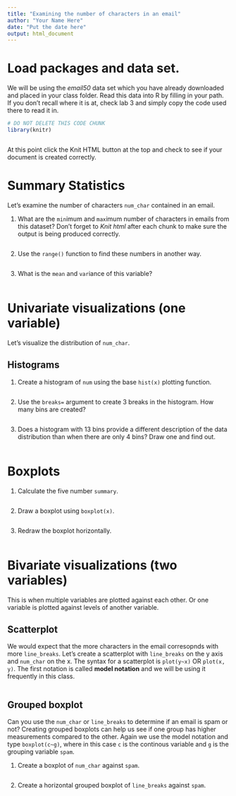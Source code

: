 ```yaml
---
title: "Examining the number of characters in an email"
author: "Your Name Here"
date: "Put the date here"
output: html_document
---
```


# Load packages and data set. 
We will be using the *email50* data set which you have already downloaded and placed in your class folder. Read this data into R by filling in your path. If you don't recall where it is at, check lab 3 and simply copy the code used there to read it in. 

```r
# DO NOT DELETE THIS CODE CHUNK
library(knitr)
```

```r

```

At this point click the Knit HTML button at the top and check to see if your document is created correctly. 

# Summary Statistics
Let's examine the number of characters `num_char` contained in an email. 


1. What are the `min`imum and `max`imum number of characters in emails from this dataset? Don't forget to _Knit html_ after each chunk to make sure the output is being produced correctly. 

```r

```

2. Use the `range()` function to find these numbers in another way. 

```r

```


3. What is the `mean` and `var`iance of this variable? 

```r

```

# Univariate visualizations (one variable)
Let's visualize the distribution of `num_char`. 

## Histograms

1. Create a histogram of `num` using the base `hist(x)` plotting function. 
```r

```

2. Use the `breaks=` argument to create 3 breaks in the histogram. How many bins are created? 

```r

```

3. Does a histogram with 13 bins provide a different description of the data distribution than when there are only 4 bins? Draw one and find out.

```r

```


# Boxplots
1. Calculate the five number `summary`.

```r

```

2. Draw a boxplot using `boxplot(x)`. 

```r

```

3. Redraw the boxplot horizontally.

```r

```

# Bivariate visualizations (two variables)
This is when multiple variables are plotted against each other. Or one variable is plotted against levels of another variable. 

## Scatterplot
We would expect that the more characters in the email corresopnds with more `line_breaks`. Let's create a scatterplot with `line_breaks` on the y axis and `num_char` on the x. The syntax for a scatterplot is `plot(y~x)` OR `plot(x, y)`. The first notation is called **model notation** and we will be using it frequently in this class. 

```r

```


## Grouped boxplot
Can you use the `num_char` or `line_breaks` to determine if an email is spam or not? Creating grouped boxplots can help us see if one group has higher measurements compared to the other. Again we use the model notation and type `boxplot(c~g)`, where in this case `c` is the continous variable and `g` is the grouping variable `spam`. 

1. Create a boxplot of `num_char` against `spam`. 

```r

```

2. Create a horizontal grouped boxplot of `line_breaks` against `spam`. 

```r

```